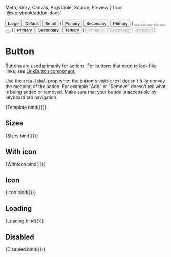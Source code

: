 <!--This Source Code Form is subject to the terms of the Mozilla Public
License, v. 2.0. If a copy of the MPL was not distributed with this
file, You can obtain one at https://mozilla.org/MPL/2.0/.

OpenCRVS is also distributed under the terms of the Civil Registration
& Healthcare Disclaimer located at http://opencrvs.org/license.

Copyright (C) The OpenCRVS Authors. OpenCRVS and the OpenCRVS
graphic logo are (registered/a) trademark(s) of Plan International.-->

  Meta,
  Story,
  Canvas,
  ArgsTable,
  Source,
  Preview
} from '@storybook/addon-docs'

<Meta title="Controls / Button" component={Button} />


  <Stack>
    <Button type="primary" size="large">
      Large
    </Button>
    <Button type="primary" size="medium">
      Default
    </Button>
    <Button type="primary" size="small">
      Small
    </Button>
  </Stack>
)

  <Stack>
    <Button type="primary">
      <Activity stroke="#ffffff" />
      Primary
    </Button>
    <Button type="secondary">
      <Activity stroke="#4972bb" />
      Secondary
    </Button>
    <Button type="tertiary" size="small">
      <Activity stroke="#4972bb" />
      Primary
    </Button>
  </Stack>
)

  <Stack>
    <Button type="icon" size="large" aria-label="View performance data">
      <Activity />
    </Button>
    <Button type="icon" size="medium" aria-label="View performance data">
      <Activity />
    </Button>
    <Button type="icon" size="small" aria-label="View performance data">
      <Activity />
    </Button>
    <Button type="iconSolid" size="large" aria-label="View performance data">
      <Activity />
    </Button>
    <Button type="iconSolid" size="medium" aria-label="View performance data">
      <Activity />
    </Button>
    <Button type="iconSolid" size="small" aria-label="View performance data">
      <Activity />
    </Button>
  </Stack>
)

  <Stack>
    <Button type="primary" loading>
      Primary
    </Button>
    <Button type="secondary" loading>
      Secondary
    </Button>
    <Button type="tertiary" loading>
      Tertiary
    </Button>
  </Stack>
)

  <Stack>
    <Button type="primary" disabled>
      Primary
    </Button>
    <Button type="secondary" disabled>
      Secondary
    </Button>
    <Button type="tertiary" disabled>
      Tertiary
    </Button>
  </Stack>
)

# Button

Buttons are used primarily for actions. For buttons that need to look like links, see [LinkButton component.](/docs/controls-link-button--link-button-view)

Use the `aria-label`-prop when the button's visible text doesn't fully convey the meaning of the action. For example "Add" or "Remove" doesn't tell what is being added or removed. Make sure that your button is accessible by keyboard tab navigation.

<Canvas>
  <Story
    args={{
      type: 'primary',
      size: 'medium',
      disabled: false,
      loading: false
    }}
    argTypes={{
      type: {
        control: {
          type: 'radio'
        }
      },
      disabled: {
        table: {
          category: 'Modifiers'
        }
      },
      loading: {
        table: {
          category: 'Modifiers'
        }
      },
      icon: {
        table: {
          category: 'Modifiers'
        }
      }
    }}
    name="Button"
  >
    {Template.bind({})}
  </Story>
</Canvas>

<ArgsTable story="Button" />

## Sizes

<Canvas>
  <Story name="Sizes">{Sizes.bind({})}</Story>
</Canvas>

## With icon

<Canvas>
  <Story name="With icon">{WithIcon.bind({})}</Story>
</Canvas>

## Icon

<Canvas>
  <Story name="Icon">{Icon.bind({})}</Story>
</Canvas>

## Loading

<Canvas>
  <Story name="Loading">{Loading.bind({})}</Story>
</Canvas>

## Disabled

<Canvas>
  <Story name="Disabled">{Disabled.bind({})}</Story>
</Canvas>
